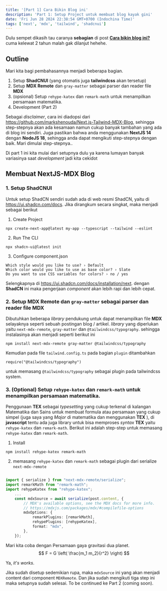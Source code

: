 ```yaml
---
title: '[Part 1] Cara Bikin Blog ini'
description: 'Part 1: Setup Project untuk membuat blog kayak gini'
date: 'Fri Jun 28 2024 22:38:54 GMT+0700 (Indochina Time)'
tags: ['next', 'mdx', 'tailwind', 'shadcnui']
---
```


Dulu sempet dikasih tau caranya **sebagian** di post [**Cara bikin blog ini?**](/post/20220722_1_gimana-caranya-ini) cuma kelewat 2 tahun malah gak dilanjut hehehe.

## Outline

Mari kita bagi pembahasannya menjadi beberapa bagian. 
1. Setup **ShadCNUI** (yang otomatis juga **tailwindcss** akan tersetup) 
2. Setup **MDX Remote** dan ``gray-matter`` sebagai parser dan reader file **MDX**
3. (opsional) Setup ``rehype-katex`` dan ``remark-math`` untuk menampilkan persamaan matematika.
4. Development (Part 2)

Sebagai *disclaimer*, cara ini diadopsi dari https://github.com/markshenouda/Next.js-Tailwind-MDX-Blog, sehingga step-stepnya akan ada kesamaan namun cukup banyak tambahan yang ada di blog ini sendiri. Juga pastikan bahwa anda menggunakan **NextJS 14** dengan **NodeJS 18**, sehingga anda dapat mengikuti step-stepnya dengan baik.
Mari dimulai step-stepnya..

Di part 1 ini kita mulai dari setupnya dulu ya karena lumayan banyak variasinya saat *development* jadi kita cekidot

## Membuat NextJS-MDX Blog
### 1. Setup ShadCNUI
Untuk setup ShadCN sendiri sudah ada di web resmi ShadCN, yaitu di https://ui.shadcn.com/docs. Jika dirangkum secara singkat, maka menjadi sebagai berikut
1. Create Project
```npm
npx create-next-app@latest my-app --typescript --tailwind --eslint
```
2. Run The CLI
```npm
npx shadcn-ui@latest init
```
3. Configure component.json
```npm
Which style would you like to use? › Default
Which color would you like to use as base color? › Slate
Do you want to use CSS variables for colors? › no / yes
```

Selengkapnya di https://ui.shadcn.com/docs/installation/next. dengan **ShadCN** ini maka pengerjaan *component* akan lebih rapi dan lebih cepat.

### 2. Setup **MDX Remote** dan `gray-matter` sebagai parser dan reader file **MDX**
Dibutuhkan beberapa *library* pendukung untuk dapat menampilkan file **MDX** selayaknya seperti sebuah postingan blog / artikel. *library* yang diperlukan yaitu ``next-mdx-remote``, ``gray-matter`` dan ``@tailwindcss/typography``. sehingga instalasinya akan menjadi seperti berikut ini
```npm
npm install next-mdx-remote gray-matter @tailwindcss/typography
```

Kemudian pada file ``tailwind.config.ts`` pada bagian `plugin` ditambahkan
```
require("@tailwindcss/typography")
```
untuk memasang `@tailwindcss/typography` sebagai plugin pada tailwindcss system. 

### 3. (Optional) Setup ``rehype-katex`` dan ``remark-math`` untuk menampilkan persamaan matematika.
Penggunaan **TEX** sebagai *typesetting* yang cukup terkenal di kalangan Matematika dan Sains untuk membuat formula atau persamaan yang cukup simpel 
(juga saya yang *Major* di matematika dan menggunakan **TEX** ), di **javascript** tentu ada juga library untuk bisa memproses *syntax* **TEX** yaitu ``rehype-katex`` dan ``remark-math``.
Berikut ini adalah step-step untuk memasang ``rehype-katex`` dan ``remark-math``.
1. Install

```
npm install rehype-katex remark-math
```

2. memasang ``rehype-katex`` dan ``remark-math`` sebagai plugin dari serialize ``next-mdx-remote``
```typescript

import { serialize } from "next-mdx-remote/serialize";
import remarkMath from "remark-math";
import rehypeKatex from "rehype-katex";
    ...
    const mdxSource = await serialize(post.content, {
        // MDX's available options, see the MDX docs for more info.
        // https://mdxjs.com/packages/mdx/#compilefile-options
        mdxOptions: {
            remarkPlugins: [remarkMath],
            rehypePlugins: [rehypeKatex],
            format: "mdx",
        },
    });
```
Mari kita coba dengan Persamaan gaya gravitasi dua planet.
$$
F = G \left( \frac{m_1 m_2}{r^2} \right)
$$

Ya, *it's works*.


Jika sudah disetup sedemikian rupa, maka ``mdxSource`` ini yang akan menjadi content dari component ``MDXRemote``. Dan jika sudah mengikuti tiga step ini maka setupnya sudah selesai. To be continued ke Part 2 (coming soon).
